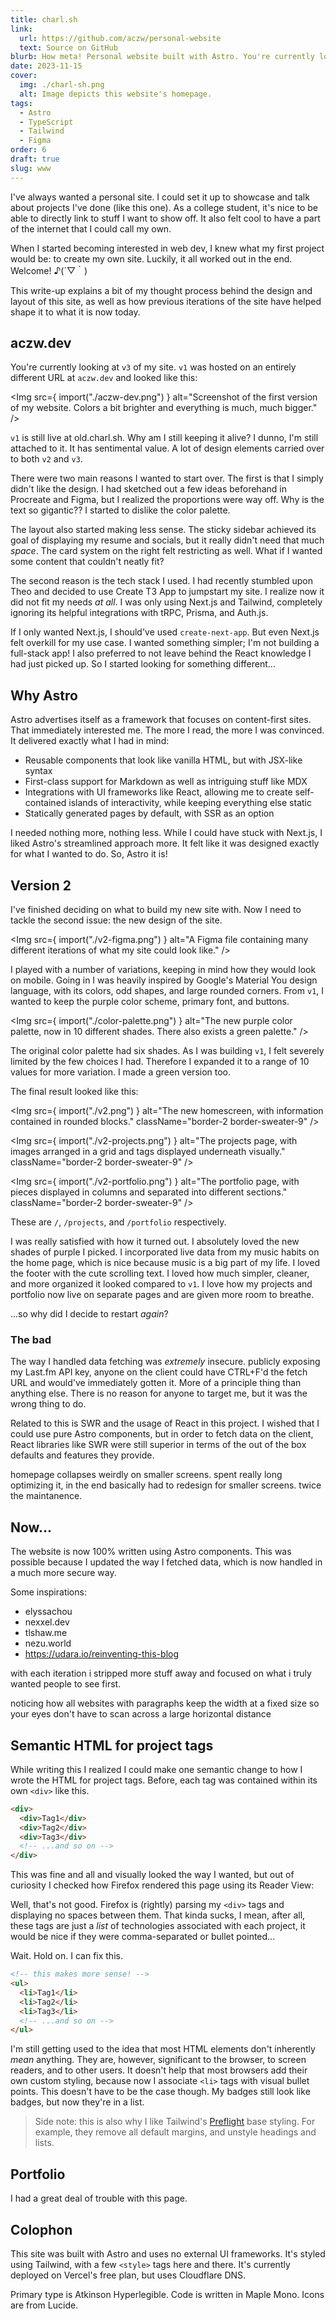 ```yaml
---
title: charl.sh
link:
  url: https://github.com/aczw/personal-website
  text: Source on GitHub
blurb: How meta! Personal website built with Astro. You're currently looking at it :)
date: 2023-11-15
cover:
  img: ./charl-sh.png
  alt: Image depicts this website's homepage.
tags:
  - Astro
  - TypeScript
  - Tailwind
  - Figma
order: 6
draft: true
slug: www
---
```




I've always wanted a personal site. I could set it up to showcase and talk about projects I've done (like this one). As a college student, it's nice to be able to directly link to stuff I want to show off. It also felt cool to have a part of the internet that I could call my own.

When I started becoming interested in web dev, I knew what my first project would be: to create my own site. Luckily, it all worked out in the end. Welcome! ♪(´▽｀)

This write-up explains a bit of my thought process behind the design and layout of this site, as well as how previous iterations of the site have helped shape it to what it is now today.

## aczw.dev

You're currently looking at `v3` of my site. `v1` was hosted on an entirely different URL at `aczw.dev` and looked like this:

<Img src={ import("./aczw-dev.png") } alt="Screenshot of the first version of my website. Colors a bit brighter and everything is much, much bigger." />

`v1` is still live at <Link href="https://old.charl.sh" newTab>old.charl.sh</Link>. Why am I still keeping it alive? I dunno, I'm still attached to it. It has sentimental value. A lot of design elements carried over to both `v2` and `v3`.

There were two main reasons I wanted to start over. The first is that I simply didn't like the design. I had sketched out a few ideas beforehand in Procreate and Figma, but I realized the proportions were way off. Why is the text so gigantic?? I started to dislike the color palette.

The layout also started making less sense. The sticky sidebar achieved its goal of displaying my resume and socials, but it really didn't need that much *space*. The card system on the right felt restricting as well. What if I wanted some content that couldn't neatly fit?

The second reason is the tech stack I used. I had recently stumbled upon <Link href="https://twitter.com/t3dotgg" newTab>Theo</Link> and decided to use <Link href="https://create.t3.gg" newTab>Create T3 App</Link> to jumpstart my site. I realize now it did not fit my needs *at all*. I was only using Next.js and Tailwind, completely ignoring its helpful integrations with tRPC, Prisma, and Auth.js.

If I only wanted Next.js, I should've used `create-next-app`. But even Next.js felt overkill for my use case. I wanted something simpler; I'm not building a full-stack app! I also preferred to not leave behind the React knowledge I had just picked up. So I started looking for something different...

## Why Astro

<Link href="https://astro.build/" newTab>Astro</Link> advertises itself as a framework that focuses on content-first sites. That immediately interested me. The more I read, the more I was convinced. It delivered exactly what I had in mind:

- Reusable components that look like vanilla HTML, but with JSX-like syntax
- First-class support for Markdown as well as intriguing stuff like MDX
- Integrations with UI frameworks like React, allowing me to create self-contained <Link href="https://docs.astro.build/en/concepts/islands/" newTab>islands</Link> of interactivity, while keeping everything else static
- Statically generated pages by default, with SSR as an option

I needed nothing more, nothing less. While I could have stuck with Next.js, I liked Astro's streamlined approach more. It felt like it was designed exactly for what I wanted to do. So, Astro it is! 

## Version 2

I've finished deciding on what to build my new site with. Now I need to tackle the second issue: the new design of the site.

<Img src={ import("./v2-figma.png") } alt="A Figma file containing many different iterations of what my site could look like." />

I played with a number of variations, keeping in mind how they would look on mobile. Going in I was heavily inspired by Google's <Link href="https://m3.material.io/" newTab>Material You</Link> design language, with its colors, odd shapes, and large rounded corners. From `v1`, I wanted to keep the purple color scheme, primary font, and buttons.

<Img src={ import("./color-palette.png") } alt="The new purple color palette, now in 10 different shades. There also exists a green palette." />

The original color palette had six shades. As I was building `v1`, I felt severely limited by the few choices I had. Therefore I expanded it to a range of 10 values for more variation. I made a green version too.

The final result looked like this:

<Img src={ import("./v2.png") } alt="The new homescreen, with information contained in rounded blocks." className="border-2 border-sweater-9" />

<Img src={ import("./v2-projects.png") } alt="The projects page, with images arranged in a grid and tags displayed underneath visually." className="border-2 border-sweater-9" />

<Img src={ import("./v2-portfolio.png") } alt="The portfolio page, with pieces displayed in columns and separated into different sections." className="border-2 border-sweater-9" />

These are `/`, `/projects`, and `/portfolio` respectively.

I was really satisfied with how it turned out. I absolutely loved the new shades of purple I picked. I incorporated live data from my music habits on the home page, which is nice because music is a big part of my life. I loved the footer with the cute scrolling text. I loved how much simpler, cleaner, and more organized it looked compared to `v1`. I love how my projects and portfolio now live on separate pages and are given more room to breathe.

...so why did I decide to restart *again*?

### The bad

The way I handled data fetching was *extremely* insecure. publicly exposing my Last.fm API key, anyone on the client could have CTRL+F'd the fetch URL and would've immediately gotten it. More of a principle thing than anything else. There is no reason for anyone to target me, but it was the wrong thing to do.

Related to this is SWR and the usage of React in this project. I wished that I could use pure Astro components, but in order to fetch data on the client, React libraries like SWR were still superior in terms of the out of the box defaults and features they provide.

homepage collapses weirdly on smaller screens. spent really long optimizing it, in the end basically had to redesign for smaller screens. twice the maintanence.

## Now...

The website is now 100% written using Astro components. This was possible because I updated the way I fetched data, which is now handled in a much more secure way.

Some inspirations:

- elyssachou
- nexxel.dev
- tlshaw.me
- nezu.world
- https://udara.io/reinventing-this-blog

with each iteration i stripped more stuff away and focused on what i truly wanted people to see first.

noticing how all websites with paragraphs keep the width at a fixed size so your eyes don't have to scan across a large horizontal distance

## Semantic HTML for project tags

While writing this I realized I could make one semantic change to how I wrote the HTML for project tags. Before, each tag was contained within its own `<div>` like this.

```html
<div>
  <div>Tag1</div>
  <div>Tag2</div>
  <div>Tag3</div>
  <!-- ...and so on -->
</div>
```

This was fine and all and visually looked the way I wanted, but out of curiosity I checked how Firefox rendered this page using its Reader View:

Well, that's not good. Firefox is (rightly) parsing my `<div>` tags and displaying no spaces between them. That kinda sucks, I mean, after all, these tags are just a _list_ of technologies associated with each project, it would be nice if they were comma-separated or bullet pointed...

Wait. Hold on. I can fix this.

```html
<!-- this makes more sense! -->
<ul>
  <li>Tag1</li>
  <li>Tag2</li>
  <li>Tag3</li>
  <!-- ...and so on -->
</ul>
```

I'm still getting used to the idea that most HTML elements don't inherently _mean_ anything. They are, however, significant to the browser, to screen readers, and to other users. It doesn't help that most browsers add their own custom styling, because now I associate `<li>` tags with visual bullet points. This doesn't have to be the case though. My badges still look like badges, but now they're in a list.

> Side note: this is also why I like Tailwind's [Preflight](https://tailwindcss.com/docs/preflight) base styling. For example, they remove all default margins, and unstyle headings and lists.

## Portfolio

I had a great deal of trouble with this page.

## Colophon

This site was built with Astro and uses no external UI frameworks. It's styled using Tailwind, with a few `<style>` tags here and there. It's currently deployed on Vercel's free plan, but uses Cloudflare DNS.

Primary type is <Link href="https://en.wikipedia.org/wiki/Atkinson_Hyperlegible" newTab>Atkinson Hyperlegible</Link>. Code is written in <Link href="https://github.com/subframe7536/Maple-font" newTab>Maple Mono</Link>. Icons are from <Link href="https://lucide.dev/" newTab>Lucide</Link>.